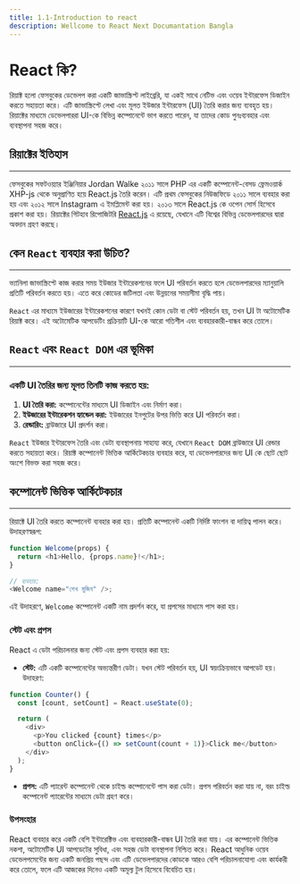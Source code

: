 ```yaml
---
title: 1.1-Introduction to react
description: Wellcome to React Next Documantation Bangla
---
```


# <h1 className="bg-gradient-to-r from-blue-500 to-purple-500 inline-block text-transparent bg-clip-text text-5xl pt-2">React কি?</h1>

রিয়াক্ট হলো ফেসবুকের ডেভেলপ করা একটি জাভাস্ক্রিপ্ট লাইব্রেরি, যা একই সাথে নেটিভ এবং ওয়েব ইন্টারফেস ডিজাইন করতে সহায়তা করে। এটি জাভাস্ক্রিপ্টে লেখা এবং মূলত ইউজার ইন্টারফেস (UI) তৈরি করার জন্য ব্যবহৃত হয়। রিয়াক্টের মাধ্যমে ডেভেলপাররা UI-কে বিভিন্ন কম্পোনেন্টে ভাগ করতে পারেন, যা তাদের কোড পুনঃব্যবহার এবং ব্যবস্থাপনা সহজ করে।

## রিয়াক্টের ইতিহাস

---

ফেসবুকের সফটওয়্যার ইঞ্জিনিয়ার Jordan Walke ২০১১ সালে PHP এর একটি কম্পোনেন্ট-বেসড ফ্রেমওয়ার্ক XHP-js থেকে অনুপ্রাণিত হয়ে React.js তৈরি করেন। এটি প্রথম ফেসবুকের নিউজফিডে ২০১১ সালে ব্যবহার করা হয় এবং ২০১২ সালে Instagram এ ইমপ্লিমেন্ট করা হয়। ২০১৩ সালে React.js কে ওপেন সোর্স হিসেবে প্রকাশ করা হয়। রিয়াক্টের গিটহাব রিপোজিটরি [React.js](https://github.com/facebook/react) এ রয়েছে, যেখানে এটি বিশ্বের বিভিন্ন ডেভেলপারদের দ্বারা অবদান গ্রহণ করছে।

## কেন `React` ব্যবহার করা উচিত?

---

ভ্যানিলা জাভাস্ক্রিপ্টে কাজ করার সময় ইউজার ইন্টারেকশনের ফলে UI পরিবর্তন করতে হলে ডেভেলপারদের ম্যানুয়ালি প্রতিটি পরিবর্তন করতে হয়। এতে করে কোডের জটিলতা এবং উন্নয়নের সময়সীমা বৃদ্ধি পায়।

`React` এর মাধ্যমে ইউজারের ইন্টারেকশনের কারণে যখনই কোন ডেটা বা স্টেট পরিবর্তন হয়, তখন UI টা অটোমেটিক রিয়াক্ট করে। এই অটোমেটিক আপডেটিং প্রক্রিয়াটি UI-কে আরো গতিশীল এবং ব্যবহারকারী-বান্ধব করে তোলে।

## `React` এবং `React DOM` এর ভূমিকা

---

### একটি UI তৈরির জন্য মূলত তিনটি কাজ করতে হয়:

1. **UI তৈরি করা:** কম্পোনেন্টের মাধ্যমে UI ডিজাইন এবং নির্মাণ করা।
2. **ইউজারের ইন্টারেকশন হ্যান্ডেল করা:** ইউজারের ইনপুটের উপর ভিত্তি করে UI পরিবর্তন করা।
3. **রেন্ডারিং:** ব্রাউজারে UI প্রদর্শন করা।

`React` ইউজার ইন্টারফেস তৈরি এবং ডেটা ব্যবস্থাপনায় সাহায্য করে, যেখানে `React DOM` ব্রাউজারে UI রেন্ডার করতে সহায়তা করে। রিয়াক্ট কম্পোনেন্ট ভিত্তিক আর্কিটেকচার ব্যবহার করে, যা ডেভেলপারদের জন্য UI কে ছোট ছোট অংশে বিভক্ত করা সহজ করে।

## কম্পোনেন্ট ভিত্তিক আর্কিটেকচার

---

রিয়াক্টে UI তৈরি করতে কম্পোনেন্ট ব্যবহার করা হয়। প্রতিটি কম্পোনেন্ট একটি নির্দিষ্ট ফাংশন বা দায়িত্ব পালন করে। উদাহরণস্বরূপ:

```javascript
function Welcome(props) {
  return <h1>Hello, {props.name}!</h1>;
}

// ব্যবহার:
<Welcome name="শেখ মুজিব" />;
```

এই উদাহরণে, `Welcome` কম্পোনেন্ট একটি নাম প্রদর্শন করে, যা প্রপসের মাধ্যমে পাস করা হয়।

### স্টেট এবং প্রপস

React এ ডেটা পরিচালনার জন্য স্টেট এবং প্রপস ব্যবহার করা হয়:

- **স্টেট:** এটি একটি কম্পোনেন্টের অভ্যন্তরীণ ডেটা। যখন স্টেট পরিবর্তন হয়, UI স্বয়ংক্রিয়ভাবে আপডেট হয়। উদাহরণ:

```javascript
function Counter() {
  const [count, setCount] = React.useState(0);

  return (
    <div>
      <p>You clicked {count} times</p>
      <button onClick={() => setCount(count + 1)}>Click me</button>
    </div>
  );
}
```

- **প্রপস:** এটি প্যারেন্ট কম্পোনেন্ট থেকে চাইল্ড কম্পোনেন্টে পাস করা ডেটা। প্রপস পরিবর্তন করা যায় না, বরং চাইল্ড কম্পোনেন্ট প্যারেন্টের মাধ্যমে ডেটা গ্রহণ করে।

### উপসংহার

React ব্যবহার করে একটি বেশি ইন্টারেক্টিভ এবং ব্যবহারকারী-বান্ধব UI তৈরি করা যায়। এর কম্পোনেন্ট ভিত্তিক নকশা, অটোমেটিক UI আপডেটের সুবিধা, এবং সহজ ডেটা ব্যবস্থাপনা নিশ্চিত করে। React আধুনিক ওয়েব ডেভেলপমেন্টের জন্য একটি জনপ্রিয় পছন্দ এবং এটি ডেভেলপারদের কোডকে আরও বেশি পরিচালনাযোগ্য এবং কার্যকরী করে তোলে, ফলে এটি আজকের দিনেও একটি অমূল্য টুল হিসেবে বিবেচিত হয়।
